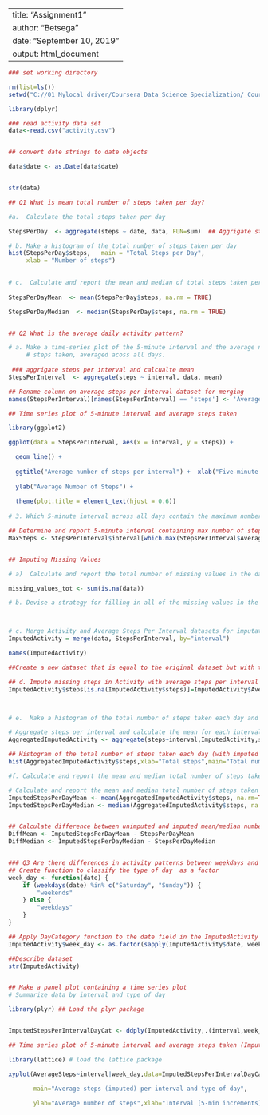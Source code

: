 ---
title: "Assignment1"
author: "Betsega"
date: "September 10, 2019"
output: html_document
--------------------------------------------------------------------
```r{}
### set working directory

rm(list=ls()) 
setwd("C://01 Mylocal driver/Coursera_Data_Science_Specialization/_Course5_Reproduciable Research")

library(dplyr)

### read activity data set
data<-read.csv("activity.csv")


## convert date strings to date objects

data$date <- as.Date(data$date)


str(data)

## Q1 What is mean total number of steps taken per day?

#a.  Calculate the total steps taken per day

StepsPerDay  <- aggregate(steps ~ date, data, FUN=sum)  ## Aggrigate steps for each date 

# b. Make a histogram of the total number of steps taken per day
hist(StepsPerDay$steps,   main = "Total Steps per Day",
     xlab = "Number of steps")
     

# c.  Calculate and report the mean and median of total steps taken per day
     
StepsPerDayMean  <- mean(StepsPerDay$steps, na.rm = TRUE)

StepsPerDayMedian  <- median(StepsPerDay$steps, na.rm = TRUE)


## Q2 What is the average daily activity pattern?

# a. Make a time-series plot of the 5-minute interval and the average number of
     # steps taken, averaged acoss all days.
     
 ### aggrigate steps per interval and calcualte mean
StepsPerInterval  <- aggregate(steps ~ interval, data, mean)  

## Rename column on average steps per interval dataset for merging
names(StepsPerInterval)[names(StepsPerInterval) == 'steps'] <- 'AverageSteps'

## Time series plot of 5-minute interval and average steps taken

library(ggplot2)

ggplot(data = StepsPerInterval, aes(x = interval, y = steps)) +

  geom_line() +
  
  ggtitle("Average number of steps per interval") +  xlab("Five-minute Interval") +
  
  ylab("Average Number of Steps") +
  
  theme(plot.title = element_text(hjust = 0.6))
  
# 3. Which 5-minute interval across all days contain the maximum number of steps

## Determine and report 5-minute interval containing max number of steps
MaxSteps <- StepsPerInterval$interval[which.max(StepsPerInterval$AverageSteps)]


## Imputing Missing Values

# a)  Calculate and report the total number of missing values in the dataset

missing_values_tot <- sum(is.na(data))

# b. Devise a strategy for filling in all of the missing values in the dataset.



# c. Merge Activity and Average Steps Per Interval datasets for imputation
ImputedActivity = merge(data, StepsPerInterval, by="interval")

names(ImputedActivity)

##Create a new dataset that is equal to the original dataset but with the missing data filled in.

## d. Impute missing steps in Activity with average steps per interval
ImputedActivity$steps[is.na(ImputedActivity$steps)]=ImputedActivity$AverageSteps[is.na(ImputedActivity$steps)]



# e.  Make a histogram of the total number of steps taken each day and report the mean and median.

# Aggregate steps per interval and calculate the mean for each interval on imputed data
AggregatedImputedActivity <- aggregate(steps~interval,ImputedActivity,sum)

## Histogram of the total number of steps taken each day (with imputed data)
hist(AggregatedImputedActivity$steps,xlab="Total steps",main="Total number of daily steps (Imputed)")

#f. Calculate and report the mean and median total number of steps taken per day.

# Calculate and report the mean and median total number of steps taken per day (with imputed data)
ImputedStepsPerDayMean <- mean(AggregatedImputedActivity$steps, na.rm=TRUE)
ImputedStepsPerDayMedian <- median(AggregatedImputedActivity$steps, na.rm=TRUE)


## Calculate difference between unimputed and imputed mean/median number of steps per day
DiffMean <- ImputedStepsPerDayMean - StepsPerDayMean
DiffMedian <- ImputedStepsPerDayMedian - StepsPerDayMedian


### Q3 Are there differences in activity patterns between weekdays and weekends?
## Create function to classify the type of day  as a factor
week_day <- function(date) {
    if (weekdays(date) %in% c("Saturday", "Sunday")) {
        "weekends"
    } else {
        "weekdays"
    }
}

## Apply DayCategory function to the date field in the ImputedActivity dataset
ImputedActivity$week_day <- as.factor(sapply(ImputedActivity$date, week_day))

##Describe dataset
str(ImputedActivity)


## Make a panel plot containing a time series plot
# Summarize data by interval and type of day

library(plyr) ## Load the plyr package


ImputedStepsPerIntervalDayCat <- ddply(ImputedActivity,.(interval,week_day),summarize,AverageSteps=mean(steps))

## Time series plot of 5-minute interval and average steps taken (Imputed) by type of day

library(lattice) # load the lattice package

xyplot(AverageSteps~interval|week_day,data=ImputedStepsPerIntervalDayCat,type="l",layout = c(1,2),

       main="Average steps (imputed) per interval and type of day",
       
       ylab="Average number of steps",xlab="Interval [5-min increments]")

```